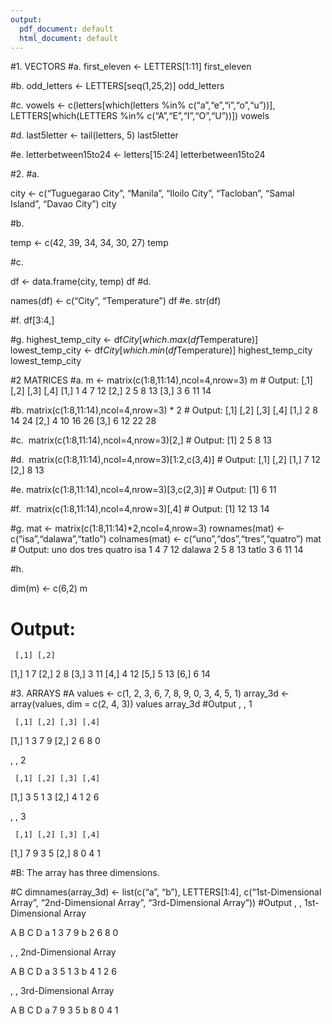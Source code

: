 ```yaml
---
output:
  pdf_document: default
  html_document: default
---
```

#1. VECTORS
#a.
first_eleven <- LETTERS[1:11]
first_eleven

#b.
odd_letters <- LETTERS[seq(1,25,2)]
odd_letters

#c.
vowels <- c(letters[which(letters %in% c("a","e","i","o","u"))], 
            LETTERS[which(LETTERS %in% c("A","E","I","O","U"))])
vowels

#d.
last5letter <- tail(letters, 5)
last5letter


#e.
letterbetween15to24 <- letters[15:24]
letterbetween15to24


#2.
#a. 

city <- c("Tuguegarao City", "Manila", "Iloilo City", "Tacloban", "Samal Island", "Davao City")
city

#b. 

temp <- c(42, 39, 34, 34, 30, 27)
temp


#c. 

df <- data.frame(city, temp)
df
#d. 

names(df) <- c("City", "Temperature")
df
#e. 
str(df)

#f.
df[3:4,]


#g. 
highest_temp_city <- df$City[which.max(df$Temperature)]
lowest_temp_city <- df$City[which.min(df$Temperature)]
highest_temp_city 
lowest_temp_city 

#2 MATRICES
#a. 
m <- matrix(c(1:8,11:14),ncol=4,nrow=3)
m
# Output:
     [,1] [,2] [,3] [,4]
[1,]    1    4    7   12
[2,]    2    5    8   13
[3,]    3    6   11   14


#b. 
matrix(c(1:8,11:14),ncol=4,nrow=3) * 2
# Output:
     [,1] [,2] [,3] [,4]
[1,]    2    8   14   24
[2,]    4   10   16   26
[3,]    6   12   22   28


#c. 
matrix(c(1:8,11:14),ncol=4,nrow=3)[2,]
# Output:
[1] 2 5 8 13

#d. 
matrix(c(1:8,11:14),ncol=4,nrow=3)[1:2,c(3,4)]
# Output:
     [,1] [,2]
[1,]    7   12
[2,]    8   13

#e. 
matrix(c(1:8,11:14),ncol=4,nrow=3)[3,c(2,3)]
# Output:
[1] 6 11

#f. 
matrix(c(1:8,11:14),ncol=4,nrow=3)[,4]
# Output:
[1] 12 13 14

#g. 
mat <- matrix(c(1:8,11:14)*2,ncol=4,nrow=3)
rownames(mat) <- c("isa","dalawa","tatlo")
colnames(mat) <- c("uno","dos","tres","quatro")
mat
# Output:
       uno dos tres quatro
isa      1   4    7     12
dalawa   2   5    8     13
tatlo    3   6    11    14

#h. 

dim(m) <- c(6,2)
m

# Output:
     [,1] [,2]
[1,]    1   7
[2,]    2   8
[3,]    3   11
[4,]    4   12
[5,]    5   13
[6,]    6   14



#3. ARRAYS
#A
values <- c(1, 2, 3, 6, 7, 8, 9, 0, 3, 4, 5, 1)
array_3d <- array(values, dim = c(2, 4, 3))
values
array_3d
#Output
, , 1

     [,1] [,2] [,3] [,4]
[1,]    1    3    7    9
[2,]    2    6    8    0

, , 2

     [,1] [,2] [,3] [,4]
[1,]    3    5    1    3
[2,]    4    1    2    6

, , 3

     [,1] [,2] [,3] [,4]
[1,]    7    9    3    5
[2,]    8    0    4    1


#B: The array has three dimensions.

#C
dimnames(array_3d) <- list(c("a", "b"), LETTERS[1:4], c("1st-Dimensional Array", "2nd-Dimensional Array", "3rd-Dimensional Array"))
#Output
, , 1st-Dimensional Array

  A B C D
a 1 3 7 9
b 2 6 8 0

, , 2nd-Dimensional Array

  A B C D
a 3 5 1 3
b 4 1 2 6

, , 3rd-Dimensional Array

  A B C D
a 7 9 3 5
b 8 0 4 1
